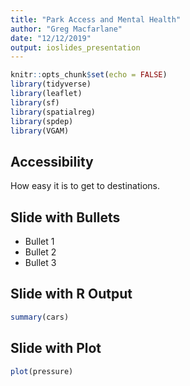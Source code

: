 ```yaml
---
title: "Park Access and Mental Health"
author: "Greg Macfarlane"
date: "12/12/2019"
output: ioslides_presentation
---
```


```r
knitr::opts_chunk$set(echo = FALSE)
library(tidyverse)
library(leaflet)
library(sf)
library(spatialreg)
library(spdep)
library(VGAM)
```

## Accessibility{.pause}

How easy it is to get to destinations.




## Slide with Bullets

- Bullet 1
- Bullet 2
- Bullet 3

## Slide with R Output

```r
summary(cars)
```

## Slide with Plot

```r
plot(pressure)
```

